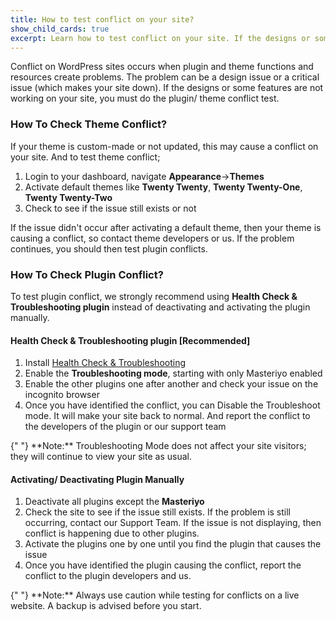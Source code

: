 ```yaml
---
title: How to test conflict on your site?
show_child_cards: true
excerpt: Learn how to test conflict on your site. If the designs or some features are not working on your site, you must do the plugin/ theme conflict test.
---
```


Conflict on WordPress sites occurs when plugin and theme functions and resources create problems. The problem can be a design issue or a critical issue (which makes your site down). If the designs or some features are not working on your site, you must do the plugin/ theme conflict test.
 
### How To Check Theme Conflict?
 
If your theme is custom-made or not updated, this may cause a conflict on your site. And to test theme conflict;
 
1. Login to your dashboard, navigate **Appearance**->**Themes**
2. Activate default themes like **Twenty Twenty**, **Twenty Twenty-One**, **Twenty Twenty-Two**
3. Check to see if the issue still exists or not
 
If the issue didn't occur after activating a default theme, then your theme is causing a conflict, so contact theme developers or us. If the problem continues, you should then test plugin conflicts.
 
### How To Check Plugin Conflict?
 
To test plugin conflict, we strongly recommend using  **Health Check & Troubleshooting plugin** instead of deactivating and activating the plugin manually.

#### Health Check & Troubleshooting plugin [Recommended] 
1. Install  [Health Check & Troubleshooting](https://wordpress.org/plugins/health-check)
2. Enable the **Troubleshooting mode**, starting with only Masteriyo enabled
3. Enable the other plugins one after another and check your issue on the incognito browser
4. Once you have identified the conflict, you can Disable the Troubleshoot mode. It will make your site back to normal. And report the conflict to the developers of the plugin or our support team
 
<Callout>
  {" "}  
  **Note:** Troubleshooting Mode does not affect your site visitors; they will continue to view your site as usual. 
  </Callout>
 
#### Activating/ Deactivating Plugin Manually

1. Deactivate all plugins except the **Masteriyo**
2. Check the site to see if the issue still exists. If the problem is still occurring, contact our Support Team. If the issue is not displaying, then conflict is happening due to other plugins.
3. Activate the plugins one by one until you find the plugin that causes the issue
4. Once you have identified the plugin causing the conflict, report the conflict to the plugin developers and us.
 
 
<Callout>
  {" "}  
  **Note:** Always use caution while testing for conflicts on a live website. A backup is advised before you start. 
</Callout>
